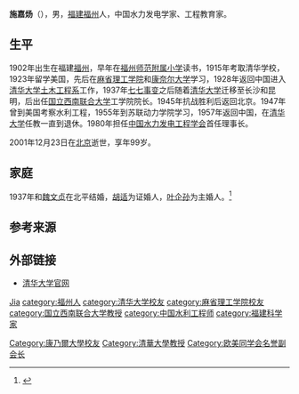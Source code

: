 {{expand|time=2016-07-11T07:55:28+00:00}}
{{Infobox person
|name=施嘉炀
|sex=男
|birth_date=1902年9月16日
|birth_place={{QING}}[[福建省|福建省]][[福州府|福州府]]
|death_date={{death date and age |2001|12|23|1902|9|16|}}
|death_place={{CHN}}[[北京|北京]]
|occupation=水力发电学家<br>工程教育家
|educate=[[清华大学|清华大学]]<br>[[麻省理工学院|麻省理工学院]]<br>[[康奈尔大学|康奈尔大学]]
|past=[[清华大学|清华大学]]教授<br>[[国立西南联合大学|国立西南联合大学]]教授兼工学院院长
|spouse=魏文贞
|relatives=
|work=
|award=
}}
'''施嘉炀'''（{{bd|1902年|9月16日|2001年|12月23日}}），男，[[福建|福建]][[福州|福州]]人，中国水力发电学家、工程教育家。

== 生平 ==
1902年出生在福建[[福州|福州]]，早年在[[福州师范附属小学|福州师范附属小学]]读书，1915年考取清华学校，1923年留学美国，先后在[[麻省理工学院|麻省理工学院]]和[[康奈尔大学|康奈尔大学]]学习，1928年返回中国进入[[清华大学土木工程系|清华大学土木工程系]]工作，1937年[[七七事变|七七事变]]之后随着[[清华大学|清华大学]]迁移至长沙和昆明，后出任[[国立西南联合大学|国立西南联合大学]]工学院院长。1945年抗战胜利后返回北京。1947年曾到美国考察水利工程，1955年到苏联动力学院学习，1957年返回中国，在[[清华大学|清华大学]]任教一直到退休。1980年担任[[中国水力发电工程学会|中国水力发电工程学会]]首任理事长。

2001年12月23日在[[北京|北京]]逝世，享年99岁。

== 家庭 ==
1937年和[[魏文贞|魏文贞]]在北平结婚，[[胡适|胡适]]为证婚人，[[叶企孙|叶企孙]]为主婚人。<ref>{{Cite web|title=宜言饮酒，与子偕老，琴瑟在御，莫不静好——老照片里的结婚照|url=http://www.sohu.com/a/117772600_503031 |accessdate=|work=搜狐新闻|archiveurl=https://web.archive.org/web/20170917171147/http://www.sohu.com/a/117772600_503031|archivedate=2017-09-17}}</ref>

== 参考来源 ==
{{reflist}}

== 外部链接 ==
* [https://web.archive.org/web/20170917172005/http://www.sports.tsinghua.edu.cn/three/?qhty=41 清华大学官网]

{{Navboxes
| title  = 施嘉炀在[[欧美同学会|欧美同学会]]的职务
| list1  =
{{欧美同学会第一届理事会}}
{{欧美同学会第二届理事会}}
{{欧美同学会第四届理事会}}
}}

{{Authority control}}
{{DEFAULTSORT:Shi施}}
[[category:施姓|Jia]]
[[category:福州人|category:福州人]]
[[category:清华大学校友|category:清华大学校友]]
[[category:麻省理工学院校友|category:麻省理工学院校友]]
[[Category:康乃爾大學校友|Category:康乃爾大學校友]]
[[Category:清華大學教授|Category:清華大學教授]]
[[category:国立西南联合大学教授|category:国立西南联合大学教授]]
[[category:中国水利工程师|category:中国水利工程师]]
[[category:福建科学家|category:福建科学家]]
[[Category:欧美同学会名誉副会长|Category:欧美同学会名誉副会长]]